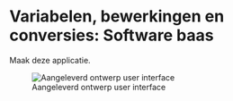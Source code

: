 # Variabelen, bewerkingen en conversies: Software baas

Maak deze applicatie.

![Aangeleverd ontwerp user interface](figures/softwarebaas-ui.jpg)
